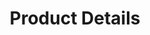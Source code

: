 ---
title: "Product Details"
description: "Endpoint to retrieve product details."
openapi: 'GET /v1/products/{product_id}?retailer={retailer}'
--- 